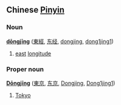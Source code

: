 ==Chinese [[Pinyin]]==
===Noun===
'''[[dōng]][[jīng]]''' ([[東經]], [[东经]], [[dongjing]], [[dong1jing1]])

# [[east]] [[longitude]]

===Proper noun===
'''[[Dōng]][[jīng]]''' ([[東京]], [[东京]], [[Dongjing]], [[Dong1jing1]])

# [[Tokyo]]